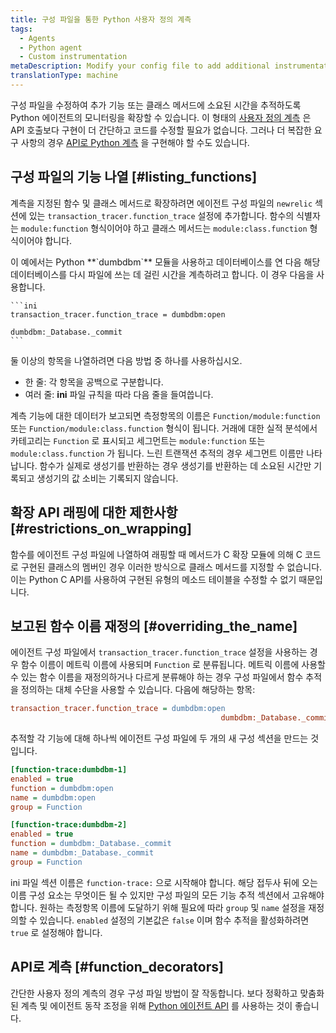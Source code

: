 ```yaml
---
title: 구성 파일을 통한 Python 사용자 정의 계측
tags:
  - Agents
  - Python agent
  - Custom instrumentation
metaDescription: Modify your config file to add additional instrumentation to a monitored application when using the Python agent.
translationType: machine
---
```


구성 파일을 수정하여 추가 기능 또는 클래스 메서드에 소요된 시간을 추적하도록 Python 에이전트의 모니터링을 확장할 수 있습니다. 이 형태의 [사용자 정의 계측](/docs/python/python-custom-instrumentation) 은 API 호출보다 구현이 더 간단하고 코드를 수정할 필요가 없습니다. 그러나 더 복잡한 요구 사항의 경우 [API로 Python 계측](/docs/python/python-instrumentation-by-api) 을 구현해야 할 수도 있습니다.

## 구성 파일의 기능 나열 [#listing_functions]

계측을 지정된 함수 및 클래스 메서드로 확장하려면 에이전트 구성 파일의 `newrelic` 섹션에 있는 `transaction_tracer.function_trace` 설정에 추가합니다. 함수의 식별자는 `module:function` 형식이어야 하고 클래스 메서드는 `module:class.function` 형식이어야 합니다.

<CollapserGroup>
  <Collapser
    id="dumdbm-example"
    title="dumbdbm 사용하기"
  >
    이 예에서는 Python **`dumbdbm`** 모듈을 사용하고 데이터베이스를 연 다음 해당 데이터베이스를 다시 파일에 쓰는 데 걸린 시간을 계측하려고 합니다. 이 경우 다음을 사용합니다.

    ```ini
    transaction_tracer.function_trace = dumbdbm:open
                                                   dumbdbm:_Database._commit
    ```
  </Collapser>
</CollapserGroup>

둘 이상의 항목을 나열하려면 다음 방법 중 하나를 사용하십시오.

* 한 줄: 각 항목을 공백으로 구분합니다.
* 여러 줄: **ini** 파일 규칙을 따라 다음 줄을 들여씁니다.

계측 기능에 대한 데이터가 보고되면 측정항목의 이름은 `Function/module:function` 또는 `Function/module:class.function` 형식이 됩니다. 거래에 대한 실적 분석에서 카테고리는 `Function` 로 표시되고 세그먼트는 `module:function` 또는 `module:class.function` 가 됩니다. 느린 트랜잭션 추적의 경우 세그먼트 이름만 나타납니다. 함수가 실제로 생성기를 반환하는 경우 생성기를 반환하는 데 소요된 시간만 기록되고 생성기의 값 소비는 기록되지 않습니다.

## 확장 API 래핑에 대한 제한사항 [#restrictions_on_wrapping]

함수를 에이전트 구성 파일에 나열하여 래핑할 때 메서드가 C 확장 모듈에 의해 C 코드로 구현된 클래스의 멤버인 경우 이러한 방식으로 클래스 메서드를 지정할 수 없습니다. 이는 Python C API를 사용하여 구현된 유형의 메소드 테이블을 수정할 수 없기 때문입니다.

## 보고된 함수 이름 재정의 [#overriding_the_name]

에이전트 구성 파일에서 `transaction_tracer.function_trace` 설정을 사용하는 경우 함수 이름이 메트릭 이름에 사용되며 `Function` 로 분류됩니다. 메트릭 이름에 사용할 수 있는 함수 이름을 재정의하거나 다르게 분류해야 하는 경우 구성 파일에서 함수 추적을 정의하는 대체 수단을 사용할 수 있습니다. 다음에 해당하는 항목:

```ini
transaction_tracer.function_trace = dumbdbm:open
                                               dumbdbm:_Database._commit
```

추적할 각 기능에 대해 하나씩 에이전트 구성 파일에 두 개의 새 구성 섹션을 만드는 것입니다.

```ini
[function-trace:dumbdbm-1]
enabled = true
function = dumbdbm:open
name = dumbdbm:open
group = Function

[function-trace:dumbdbm-2]
enabled = true
function = dumbdbm:_Database._commit
name = dumbdbm:_Database._commit
group = Function
```

ini 파일 섹션 이름은 `function-trace:` 으로 시작해야 합니다. 해당 접두사 뒤에 오는 이름 구성 요소는 무엇이든 될 수 있지만 구성 파일의 모든 기능 추적 섹션에서 고유해야 합니다. 원하는 측정항목 이름에 도달하기 위해 필요에 따라 `group` 및 `name` 설정을 재정의할 수 있습니다. `enabled` 설정의 기본값은 `false` 이며 함수 추적을 활성화하려면 `true` 로 설정해야 합니다.

## API로 계측 [#function_decorators]

간단한 사용자 정의 계측의 경우 구성 파일 방법이 잘 작동합니다. 보다 정확하고 맞춤화된 계측 및 에이전트 동작 조정을 위해 [Python 에이전트 API](/docs/agents/python-agent/api/python-agent-api-guide) 를 사용하는 것이 좋습니다.